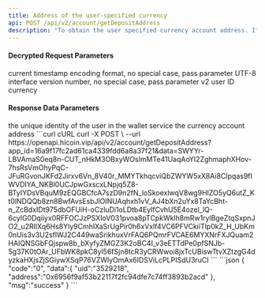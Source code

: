 ---
title: Address of the user-specified currency
api: POST /api/v2/account/getDepositAddress
description: "To obtain the user specified currency account address. If there is no address, the user is assigned an address, and the account should not be generated. The account is still generated on demand."
---

#### Decrypted Request Parameters
<ParamField query="time" type="long" required>
    current timestamp
</ParamField>
<ParamField query="charset" type="string" required>
    encoding format, no special case, pass parameter UTF-8
</ParamField>
<ParamField query="version" type="string" required>
    interface version number, no special case, pass parameter v2
</ParamField>


<ParamField query="uid" type="string" required>
    user ID
</ParamField>
<ParamField query="symbol" type="string" required>
   currency
</ParamField>


#### Response Data Parameters
<Expandable title="object">
    <ResponseField name="uid" type="integer">the unique identity of the user in the wallet service</ResponseField>
    <ResponseField name="address" type="string">the currency account address</ResponseField>
</Expandable>



<RequestExample>
  ```curl cURL
  curl -X POST \
  --url https://openapi.hicoin.vip/api/v2/account/getDepositAddress?app_id=16a9f17fc2ad61ca4339fdd6a8a37f21&data=SWYYr-LBVAmaS0eq8n-CUT_nHkM3OBxyWOsImMTe41UaqAoYI2ZghmaphXHov-7hsRsVmOhyPqC-JFuRGvonJKFd2Jirxv6Vn_8V40r_MMYTkhqcviQbZWYW5xX8Ai8CIpqas9fIWVDIYA_NKBl0UCJpwGxscxLNpjq5Z8-BTyIYDsVBquM9zEQGBCfcA7szD9n2fN_loSkoexlwqV8wg9HIZO5yQ6utZ_Kt0lNDQQb8zn8BwfAvsEsbJlOINUAqhxh1vV_AJ4bXn2uYx8TaYcBht-n_ZcBdxIDt975dbOFUiH-oCzIuDi1oLDtb4EylfCvhU5E4ozel_lQ-6cyIG0Dqiiyx0RFFOCJzPSXIoV031pvoa8pTCpkWklh8mRw1rylBgeZtqSxpnJO2_u2RIlXq6Hs8Yly9CmhIXaSrUgPir0h6xVxlf4VC6PFVCkiiTlp0kZ_H_UbKm0nUis3v3U2sflWJ2C449waSrikhuxVrFAQ6PQmrFVCAE6MYXNrFXJQuam2HAIQNSGbFQjspw8b_bXyfyZMGZ3K2oBC4I_v3eETTdPe0pfSNJb-5g37K0tOAr_UFbWK8pkC8yl56fSjn8tcR3yCRWwoi8jxTcUBiswTtvXZtzgG4dyzkaHXjsZjSGiywXSqP76VZWlyOmAx6IDSViLcPLPISdU3ruCI
  ```
</RequestExample>



<ResponseExample>
```json
{
    "code":"0",
    "data":{
        "uid":"3529218",
        "address":"0x6956f9af53b22117f2fc94dfe7c74ff3893b2acd"
    },
    "msg":"success"
}
```
</ResponseExample>